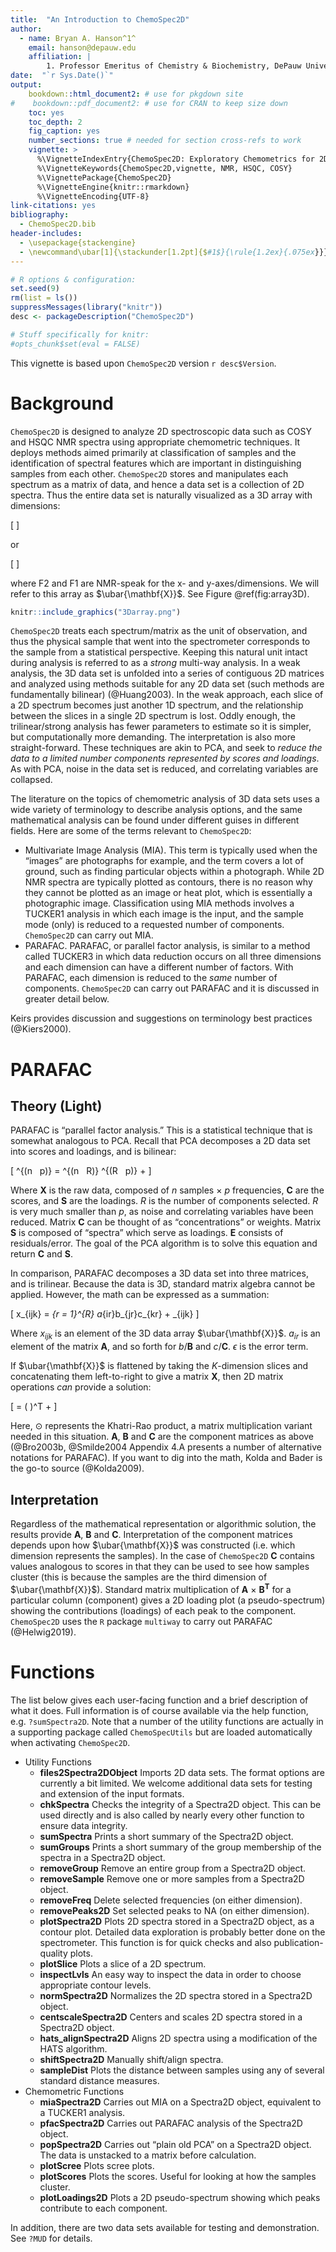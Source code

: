```yaml
---
title:  "An Introduction to ChemoSpec2D"
author:
  - name: Bryan A. Hanson^1^
    email: hanson@depauw.edu
    affiliation: |
        1. Professor Emeritus of Chemistry & Biochemistry, DePauw University, Greencastle IN USA.
date:  "`r Sys.Date()`"
output:
    bookdown::html_document2: # use for pkgdown site
#    bookdown::pdf_document2: # use for CRAN to keep size down
    toc: yes
    toc_depth: 2
    fig_caption: yes
    number_sections: true # needed for section cross-refs to work
    vignette: >
      %\VignetteIndexEntry{ChemoSpec2D: Exploratory Chemometrics for 2D Spectroscopy}
      %\VignetteKeywords{ChemoSpec2D,vignette, NMR, HSQC, COSY}
      %\VignettePackage{ChemoSpec2D}
      %\VignetteEngine{knitr::rmarkdown}
      %\VignetteEncoding{UTF-8}
link-citations: yes
bibliography:
  - ChemoSpec2D.bib
header-includes:
  - \usepackage{stackengine}
  - \newcommand\ubar[1]{\stackunder[1.2pt]{$#1$}{\rule{1.2ex}{.075ex}}}
---
```


<!-- Run a few things in the background for use later -->
```r

# R options & configuration:
set.seed(9)
rm(list = ls())
suppressMessages(library("knitr"))
desc <- packageDescription("ChemoSpec2D")

# Stuff specifically for knitr:
#opts_chunk$set(eval = FALSE)
```

This vignette is based upon `ChemoSpec2D` version `r desc$Version`.

# Background

`ChemoSpec2D` is designed to analyze 2D spectroscopic data such as COSY and HSQC NMR spectra using appropriate chemometric techniques.  It deploys methods aimed primarily at classification of samples and the identification of spectral features which are important in distinguishing samples from each other.  `ChemoSpec2D` stores and manipulates each spectrum as a matrix of data, and hence a data set is a collection of 2D spectra.  Thus the entire data set is naturally visualized as a 3D array with dimensions:

\[
\mathrm{F2} \times \mathrm{F1} \times \mathrm{no. \ samples}
\]

or

\[
\mathrm{2D \ Spectrum} \times \mathrm{no. \ samples}
\]

where F2 and F1 are NMR-speak for the x- and y-axes/dimensions.  We will refer to this array as $\ubar{\mathbf{X}}$.  See Figure \@ref(fig:array3D).

```r
knitr::include_graphics("3Darray.png")
```


`ChemoSpec2D` treats each spectrum/matrix as the unit of observation, and thus the physical sample that went into the spectrometer corresponds to the sample from a statistical perspective.  Keeping this natural unit intact during analysis is referred to as a *strong* multi-way analysis. In a weak analysis, the 3D data set is unfolded into a series of contiguous 2D matrices and analyzed using methods suitable for any 2D data set (such methods are fundamentally bilinear) (@Huang2003). In the weak approach, each slice of a 2D spectrum becomes just another 1D spectrum, and the relationship between the slices in a single 2D spectrum is lost.  Oddly enough, the trilinear/strong analysis has fewer parameters to estimate so it is simpler, but computationally more demanding.  The interpretation is also more straight-forward.  These techniques are akin to PCA, and seek to *reduce the data to a limited number components represented by scores and loadings*.  As with PCA, noise in the data set is reduced, and correlating variables are collapsed.

The literature on the topics of chemometric analysis of 3D data sets uses a wide variety of terminology to describe analysis options, and the same mathematical analysis can be found under different guises in different fields.  Here are some of the terms relevant to `ChemoSpec2D`:

* Multivariate Image Analysis (MIA).  This term is typically used when the "images" are photographs for example, and the term covers a lot of ground, such as finding particular objects within a photograph.  While 2D NMR spectra are typically plotted as contours, there is no reason why they cannot be plotted as an image or heat plot, which is essentially a photographic image.  Classification using MIA methods involves a TUCKER1 analysis in which each image is the input, and the sample mode (only) is reduced to a requested number of components.  `ChemoSpec2D` can carry out MIA.
* PARAFAC. PARAFAC, or parallel factor analysis, is similar to a method called TUCKER3 in which data reduction occurs on all three dimensions and each dimension can have a different number of factors. With PARAFAC, each dimension is reduced to the *same* number of components. `ChemoSpec2D` can carry out PARAFAC and it is discussed in greater detail below.

Keirs provides discussion and suggestions on terminology best practices (@Kiers2000).

# PARAFAC

## Theory (Light)

PARAFAC is "parallel factor analysis."  This is a statistical technique that is somewhat analogous to PCA.  Recall that PCA decomposes a 2D data set into scores and loadings, and is bilinear:

\[
\mathbf{X}^{(n \ \times \ p)} = \mathbf{C}^{(n \ \times \ R)} \times \mathbf{S}^{(R \ \times \ p)} + \mathbf{E}
\]

Where $\mathbf{X}$ is the raw data, composed of $n$ samples $\times$ $p$ frequencies, $\mathbf{C}$ are the scores, and $\mathbf{S}$ are the loadings.  $R$ is the number of components selected.  $R$ is very much smaller than $p$, as noise and correlating variables have been reduced.  Matrix $\mathbf{C}$ can be thought of as "concentrations" or weights.  Matrix $\mathbf{S}$ is composed of "spectra" which serve as loadings.  $\mathbf{E}$ consists of residuals/error.  The goal of the PCA algorithm is to solve this equation and return $\mathbf{C}$ and $\mathbf{S}$.

In comparison, PARAFAC decomposes a 3D data set into three matrices, and is trilinear.  Because the data is 3D, standard matrix algebra cannot be applied.  However, the math can be expressed as a summation:

\[
x_{ijk} = \sum_{r = 1}^{R} a_{ir}b_{jr}c_{kr} + \epsilon_{ijk}
\]

Where $x_{ijk}$ is an element of the 3D data array $\ubar{\mathbf{X}}$. $a_{ir}$ is an element of the matrix $\mathbf{A}$, and so forth for $b$/$\mathbf{B}$ and $c$/$\mathbf{C}$.  $\epsilon$ is the error term.

If $\ubar{\mathbf{X}}$ is flattened by taking the $K$-dimension slices and concatenating them left-to-right to give a matrix $\mathbf{X}$, then 2D matrix operations *can* provide a solution:

\[
\mathbf{X} = \mathbf{A}(\mathbf{C} \odot \mathbf{B})^T + \mathbf{E}
\]

Here, $\odot$ represents the Khatri-Rao product, a matrix multiplication variant needed in this situation.  $\mathbf{A}$, $\mathbf{B}$ and $\mathbf{C}$ are the component matrices as above (@Bro2003b, @Smilde2004 Appendix 4.A presents a number of alternative notations for PARAFAC).  If you want to dig into the math, Kolda and Bader is the go-to source (@Kolda2009).

## Interpretation

Regardless of the mathematical representation or algorithmic solution, the results provide $\mathbf{A}$, $\mathbf{B}$ and $\mathbf{C}$.  Interpretation of the component matrices depends upon how $\ubar{\mathbf{X}}$ was constructed (i.e. which dimension represents the samples).  In the case of `ChemoSpec2D` $\mathbf{C}$ contains values analogous to scores in that they can be used to see how samples cluster (this is because the samples are the third dimension of $\ubar{\mathbf{X}}$).  Standard matrix multiplication of $\mathbf{A} \ \times \ \mathbf{B^T}$ for a particular column (component) gives a 2D loading plot (a pseudo-spectrum) showing the contributions (loadings) of each peak to the component. `ChemoSpec2D` uses the `R` package `multiway` to carry out PARAFAC (@Helwig2019).

# Functions

The list below gives each user-facing function and a brief description of what it does.  Full information is of course available via the help function, e.g. `?sumSpectra2D`.  Note that a number of the utility functions are actually in a supporting package called `ChemoSpecUtils` but are loaded automatically when activating `ChemoSpec2D`.

* Utility Functions
    * **files2Spectra2DObject** Imports 2D data sets.  The format options are currently a bit limited.  We welcome additional data sets for testing and extension of the input formats.
    * **chkSpectra** Checks the integrity of a Spectra2D object.  This can be used directly and is also called by nearly every other function to ensure data integrity.
    * **sumSpectra** Prints a short summary of the Spectra2D object.
    * **sumGroups** Prints a short summary of the group membership of the spectra in a Spectra2D object.
    * **removeGroup** Remove an entire group from a Spectra2D object.
    * **removeSample** Remove one or more samples from a Spectra2D object.
    * **removeFreq** Delete selected frequencies (on either dimension).
    * **removePeaks2D** Set selected peaks to NA (on either dimension).
    * **plotSpectra2D** Plots 2D spectra stored in a Spectra2D object, as a contour plot.  Detailed data exploration is probably better done on the spectrometer.  This function is for quick checks and also publication-quality plots.
    * **plotSlice** Plots a slice of a 2D spectrum.
    * **inspectLvls** An easy way to inspect the data in order to choose appropriate contour levels.
    * **normSpectra2D** Normalizes the 2D spectra stored in a Spectra2D object.
    * **centscaleSpectra2D** Centers and scales 2D spectra stored in a Spectra2D object.
    * **hats_alignSpectra2D** Aligns 2D spectra using a modification of the HATS algorithm.
    * **shiftSpectra2D** Manually shift/align spectra.
    * **sampleDist** Plots the distance between samples using any of several standard distance measures.

* Chemometric Functions
    * **miaSpectra2D** Carries out MIA on a Spectra2D object, equivalent to a TUCKER1 analysis.
    * **pfacSpectra2D** Carries out PARAFAC analysis of the Spectra2D object.
    * **popSpectra2D** Carries out "plain old PCA" on a Spectra2D object.  The data is unstacked to a matrix before calculation.
    * **plotScree** Plots scree plots.
    * **plotScores**  Plots the scores. Useful for looking at how the samples cluster.
    * **plotLoadings2D** Plots a 2D pseudo-spectrum showing which peaks contribute to each component.

In addition, there are two data sets available for testing and demonstration.  See `?MUD` for details.
